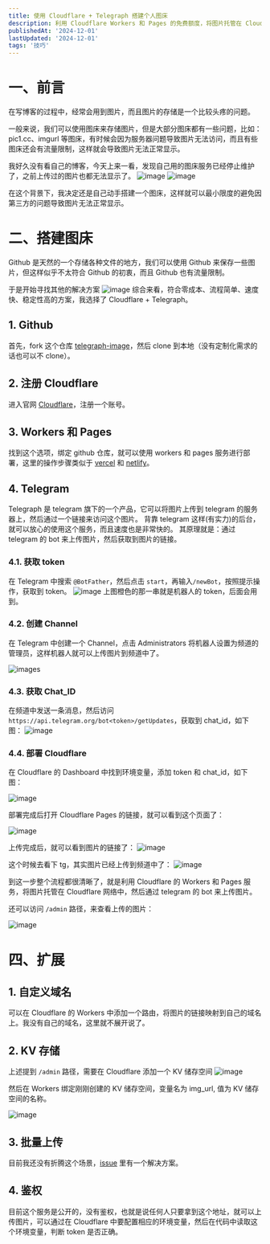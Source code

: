 ```yaml
---
title: 使用 Cloudflare + Telegraph 搭建个人图床
description: 利用 Cloudflare Workers 和 Pages 的免费额度，将图片托管在 Cloudflare 网络中
publishedAt: '2024-12-01'
lastUpdated: '2024-12-01'
tags: '技巧'
---
```


# 一、前言

在写博客的过程中，经常会用到图片，而且图片的存储是一个比较头疼的问题。

一般来说，我们可以使用图床来存储图片，但是大部分图床都有一些问题，比如：pic1.cc、imgurl 等图床，有时候会因为服务器问题导致图片无法访问，而且有些图床还会有流量限制，这样就会导致图片无法正常显示。

我好久没有看自己的博客，今天上来一看，发现自己用的图床服务已经停止维护了，之前上传过的图片也都无法显示了。
![image](https://telegraph-image-9jg.pages.dev/file/AgACAgEAAyEGAASNsUhIAAMRZ07jiM6D9QcsPT2f26mfAAFIbHLWAALArTEbDVRwRvMXc-4DgsyRAQADAgADeAADNgQ.png)
![image](https://telegraph-image-9jg.pages.dev/file/AgACAgEAAyEGAASNsUhIAAMJZ07W2qOBbSfBgbG0UhQD8POG-e4AAritMRsNVHBG0oafhUWQPJsBAAMCAAN3AAM2BA.png)

在这个背景下，我决定还是自己动手搭建一个图床，这样就可以最小限度的避免因第三方的问题导致图片无法正常显示。

# 二、搭建图床

Github 是天然的一个存储各种文件的地方，我们可以使用 Github 来保存一些图片，但这样似乎不太符合 Github 的初衷，而且 Github 也有流量限制。

于是开始寻找其他的解决方案
![image](https://telegraph-image-9jg.pages.dev/file/AgACAgEAAyEGAASNsUhIAAMKZ07Y4yny_HF_mhgUQmwNseLNM6UAArmtMRsNVHBGI7F0r4AgXxwBAAMCAAN3AAM2BA.png)
综合来看，符合零成本、流程简单、速度快、稳定性高的方案，我选择了 Cloudflare + Telegraph。

## 1. Github

首先，fork 这个仓库 [telegraph-image](https://github.com/cf-pages/Telegraph-Image)，然后 clone 到本地（没有定制化需求的话也可以不 clone）。

## 2. 注册 Cloudflare

进入官网 [Cloudflare](https://www.cloudflare.com/)，注册一个账号。

## 3. Workers 和 Pages

找到这个选项，绑定 github 仓库，就可以使用 workers 和 pages 服务进行部署，这里的操作步骤类似于 [vercel](https://vercel.com/) 和 [netlify](https://www.netlify.com/)。

## 4. Telegram

Telegraph 是 telegram 旗下的一个产品，它可以将图片上传到 telegram 的服务器上，然后通过一个链接来访问这个图片。
背靠 telegram 这样(有实力)的后台，就可以放心的使用这个服务，而且速度也是非常快的。
其原理就是：通过 telegram 的 bot 来上传图片，然后获取到图片的链接。

### 4.1. 获取 token

在 Telegram 中搜索 `@BotFather`，然后点击 `start`，再输入`/newBot`，按照提示操作，获取到 token。
![image](https://telegraph-image-9jg.pages.dev/file/AgACAgEAAyEGAASNsUhIAAMLZ07bubz8A-uysXVIxMQhpmqtvMIAArqtMRsNVHBGdQ75lpjSVNUBAAMCAAN3AAM2BA.jpg)
上图橙色的那一串就是机器人的 token，后面会用到。

### 4.2. 创建 Channel

在 Telegram 中创建一个 Channel，点击 Administrators 将机器人设置为频道的管理员，这样机器人就可以上传图片到频道中了。

<img
  src='https://telegraph-image-9jg.pages.dev/file/AgACAgEAAyEGAASNsUhIAAMMZ07dSyTEmWkkmlNdpZcTkHssSZYAArutMRsNVHBGduwQFJ5W3YUBAAMCAAN3AAM2BA.jpg'
  alt='images'
/>

### 4.3. 获取 Chat_ID

在频道中发送一条消息，然后访问 `https://api.telegram.org/bot<token>/getUpdates`，获取到 chat_id，如下图：
![image](https://telegraph-image-9jg.pages.dev/file/AgACAgEAAyEGAASNsUhIAAMOZ07g_Z1E-0b9jqxTHcbAIXBjUfUAAr2tMRsNVHBGCdklBkpQUecBAAMCAAN3AAM2BA.jpg)

### 4.4. 部署 Cloudflare

在 Cloudflare 的 Dashboard 中找到环境变量，添加 token 和 chat_id，如下图：

![image](https://telegraph-image-9jg.pages.dev/file/AgACAgEAAyEGAASNsUhIAAMPZ07i5InpWn9FCWSKG2ewpBPIMCUAAr6tMRsNVHBGdREfwKinPusBAAMCAAN3AAM2BA.png)

部署完成后打开 Cloudflare Pages 的链接，就可以看到这个页面了：

![image](https://telegraph-image-9jg.pages.dev/file/AgACAgEAAyEGAASNsUhIAAMSZ1AJf3RNNcb8tENG7iUZ6ySikFoAAtqsMRswY4BGhXccIFShDSkBAAMCAAN3AAM2BA.png)

上传完成后，就可以看到图片的链接了：
![image](https://telegraph-image-9jg.pages.dev/file/AgACAgEAAyEGAASNsUhIAAMTZ1AJt0FfVfl5kjgZN29HUz9iCfEAAtusMRswY4BGXRXYq0OyzgsBAAMCAAN5AAM2BA.png)

这个时候去看下 tg，其实图片已经上传到频道中了：
![image](https://telegraph-image-9jg.pages.dev/file/AgACAgEAAyEGAASNsUhIAAMYZ1ARZDHirZW6ATST_tZo37LwHqAAAuWsMRswY4BGV2MJuugE9OQBAAMCAAN3AAM2BA.png)

到这一步整个流程都很清晰了，就是利用 Cloudflare 的 Workers 和 Pages 服务，将图片托管在 Cloudflare 网络中，然后通过 telegram 的 bot 来上传图片。

还可以访问 `/admin` 路径，来查看上传的图片：

![image](https://telegraph-image-9jg.pages.dev/file/AgACAgEAAyEGAASNsUhIAAMUZ1AKFpVo1WEqPq_ssxDQ8KUNw78AAtysMRswY4BGxji1TDPzeNsBAAMCAAN3AAM2BA.png)

# 四、扩展

## 1. 自定义域名

可以在 Cloudflare 的 Workers 中添加一个路由，将图片的链接映射到自己的域名上。我没有自己的域名，这里就不展开说了。

## 2. KV 存储

上述提到 `/admin` 路径，需要在 Cloudflare 添加一个 KV 储存空间
![image](https://telegraph-image-9jg.pages.dev/file/AgACAgEAAyEGAASNsUhIAAMVZ1ALZAa8IJeGJeoCLX6aBiEbvC8AAt2sMRswY4BGf1xAaO2DJm4BAAMCAAN3AAM2BA.png)

然后在 Workers 绑定刚刚创建的 KV 储存空间，变量名为 img_url, 值为 KV 储存空间的名称。

![image](https://telegraph-image-9jg.pages.dev/file/AgACAgEAAyEGAASNsUhIAAMWZ1ALnDhz7_Jd_wYvmBGsQQ9u2UgAAt6sMRswY4BGtSO0wHU5XiABAAMCAAN3AAM2BA.png)

## 3. 批量上传

目前我还没有折腾这个场景，[issue](https://github.com/cf-pages/Telegraph-Image/issues/161) 里有一个解决方案。

## 4. 鉴权

目前这个服务是公开的，没有鉴权，也就是说任何人只要拿到这个地址，就可以上传图片，可以通过在 Cloudflare 中要配置相应的环境变量，然后在代码中读取这个环境变量，判断 token 是否正确。

